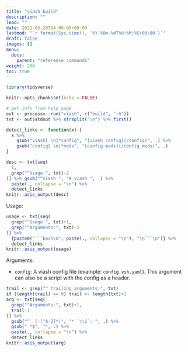 ```yaml
---
title: "viash build"
description: ""
lead: ""
date: 2021-05-28T14:00:00+00:00
lastmod: "`r format(Sys.time(), '%Y-%Om-%dT%H:%M:%S+00:00')`"
draft: false
images: []
menu:
  docs:
    parent: "reference_commands"
weight: 200
toc: true
---
```


```r
library(tidyverse)

knitr::opts_chunk$set(echo = FALSE)

# get info from help page
out <- processx::run("viash", c("build", "-h"))
txt <- out$stdout %>% strsplit("\n") %>% first()

detect_links <- function(x) {
  x %>% 
    gsub("viash[ \n]*config", "[viash config](/config)", .) %>% 
    gsub("config[ \n]*mods", "[config mods](/config_mods)", .)
}
```

```r
desc <- txt[seq(
  1,
  grep("^Usage:", txt)-2
)] %>% gsub("^viash ", "# viash ", .) %>% 
  paste(., collapse = "\n") %>% 
  detect_links
knitr::asis_output(desc)
```

Usage: 
```r
usage <- txt[seq(
  grep("^Usage:", txt)+1,
  grep("^Arguments:", txt)-2
)] %>% 
  {paste0("```bash\n", paste(., collapse = "\n"), "\n```\n")} %>% 
  detect_links
knitr::asis_output(usage)
```

Arguments:

* `config`: A viash config file (example: `config.vsh.yaml`). This
            argument can also be a script with the config as a
            header.
```r
trail <- grep("^ trailing arguments:", txt)
if (length(trail) == 0) trail <- length(txt)+1
arg <- txt[seq(
  grep("^Arguments:", txt)+1,
  trail-1
)] %>% 
  gsub("^  (-[^A-Z]*)", "* `\\1`: ", .) %>% 
  gsub(" *$", "", .) %>% 
  paste(., collapse = "\n") %>% 
  detect_links
knitr::asis_output(arg)
```
